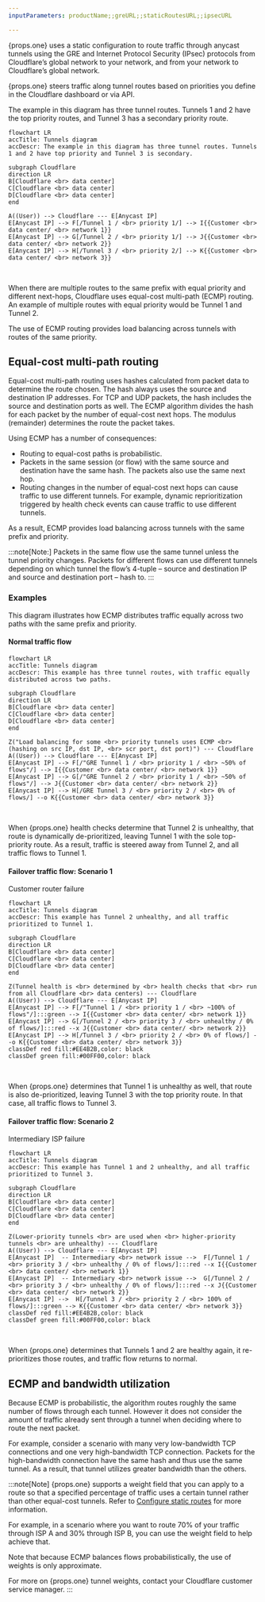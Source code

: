 ```yaml
---
inputParameters: productName;;greURL;;staticRoutesURL;;ipsecURL

---
```



{props.one} uses a static configuration to route traffic through <GlossaryTooltip term="anycast">anycast</GlossaryTooltip> tunnels using the <GlossaryTooltip term="GRE tunnel" link={props.two}>GRE</GlossaryTooltip> and <GlossaryTooltip term="IPsec tunnel" link={props.four}>Internet Protocol Security (IPsec)</GlossaryTooltip> protocols from Cloudflare’s global network to your network, and from your network to Cloudflare’s global network.

{props.one} steers traffic along tunnel routes based on priorities you define in the Cloudflare dashboard or via API.

The example in this diagram has three tunnel routes. Tunnels 1 and 2 have the top priority routes, and Tunnel 3 has a secondary priority route.

```mermaid
flowchart LR
accTitle: Tunnels diagram
accDescr: The example in this diagram has three tunnel routes. Tunnels 1 and 2 have top priority and Tunnel 3 is secondary.

subgraph Cloudflare
direction LR
B[Cloudflare <br> data center]
C[Cloudflare <br> data center]
D[Cloudflare <br> data center]
end

A((User)) --> Cloudflare --- E[Anycast IP]
E[Anycast IP] --> F[/Tunnel 1 / <br> priority 1/] --> I{{Customer <br> data center/ <br> network 1}}
E[Anycast IP] --> G[/Tunnel 2 / <br> priority 1/] --> J{{Customer <br> data center/ <br> network 2}}
E[Anycast IP] --> H[/Tunnel 3 / <br> priority 2/] --> K{{Customer <br> data center/ <br> network 3}}
```

<br />

When there are multiple routes to the same prefix with equal priority and different next-hops, Cloudflare uses equal-cost multi-path (ECMP) routing. An example of multiple routes with equal priority would be Tunnel 1 and Tunnel 2.

The use of ECMP routing provides load balancing across tunnels with routes of the same priority.

## Equal-cost multi-path routing

Equal-cost multi-path routing uses hashes calculated from packet data to determine the route chosen. The hash always uses the source and destination IP addresses. For TCP and UDP packets, the hash includes the source and destination ports as well. The ECMP algorithm divides the hash for each packet by the number of equal-cost next hops. The modulus (remainder) determines the route the packet takes.

Using ECMP has a number of consequences:

- Routing to equal-cost paths is probabilistic.
- Packets in the same session (or flow) with the same source and destination have the same hash. The packets also use the same next hop.
- Routing changes in the number of equal-cost next hops can cause traffic to use different tunnels. For example, dynamic reprioritization triggered by health check events can cause traffic to use different tunnels.

As a result, ECMP provides load balancing across tunnels with the same prefix and priority.

:::note[Note:]
Packets in the same flow use the same tunnel unless the tunnel priority changes. Packets for different flows can use different tunnels depending on which tunnel the flow’s 4-tuple – source and destination IP and source and destination port – hash to.
:::

### Examples

This diagram illustrates how ECMP distributes traffic equally across two paths with the same prefix and priority.

#### Normal traffic flow

```mermaid
flowchart LR
accTitle: Tunnels diagram
accDescr: This example has three tunnel routes, with traffic equally distributed across two paths.

subgraph Cloudflare
direction LR
B[Cloudflare <br> data center]
C[Cloudflare <br> data center]
D[Cloudflare <br> data center]
end

Z("Load balancing for some <br> priority tunnels uses ECMP <br> (hashing on src IP, dst IP, <br> scr port, dst port)") --- Cloudflare
A((User)) --> Cloudflare --- E[Anycast IP]
E[Anycast IP] --> F[/"GRE Tunnel 1 / <br> priority 1 / <br> ~50% of flows"/] --> I{{Customer <br> data center/ <br> network 1}}
E[Anycast IP] --> G[/"GRE Tunnel 2 / <br> priority 1 / <br> ~50% of flows"/] --> J{{Customer <br> data center/ <br> network 2}}
E[Anycast IP] --> H[/GRE Tunnel 3 / <br> priority 2 / <br> 0% of flows/] --o K{{Customer <br> data center/ <br> network 3}}
```

<br />

When {props.one} health checks determine that Tunnel 2 is unhealthy, that route is dynamically de-prioritized, leaving Tunnel 1 with the sole top-priority route. As a result, traffic is steered away from Tunnel 2, and all traffic flows to Tunnel 1.

#### Failover traffic flow: Scenario 1

Customer router failure

```mermaid
flowchart LR
accTitle: Tunnels diagram
accDescr: This example has Tunnel 2 unhealthy, and all traffic prioritized to Tunnel 1.

subgraph Cloudflare
direction LR
B[Cloudflare <br> data center]
C[Cloudflare <br> data center]
D[Cloudflare <br> data center]
end

Z(Tunnel health is <br> determined by <br> health checks that <br> run from all Cloudflare <br> data centers) --- Cloudflare
A((User)) --> Cloudflare --- E[Anycast IP]
E[Anycast IP] --> F[/"Tunnel 1 / <br> priority 1 / <br> ~100% of flows"/]:::green --> I{{Customer <br> data center/ <br> network 1}}
E[Anycast IP] --> G[/Tunnel 2 / <br> priority 3 / <br> unhealthy / 0% of flows/]:::red --x J{{Customer <br> data center/ <br> network 2}}
E[Anycast IP] --> H[/Tunnel 3 / <br> priority 2 / <br> 0% of flows/] --o K{{Customer <br> data center/ <br> network 3}}
classDef red fill:#EE4B2B,color: black
classDef green fill:#00FF00,color: black
```

<br />

When {props.one} determines that Tunnel 1 is unhealthy as well, that route is also de-prioritized, leaving Tunnel 3 with the top priority route. In that case, all traffic flows to Tunnel 3.

#### Failover traffic flow: Scenario 2

Intermediary ISP failure

```mermaid
flowchart LR
accTitle: Tunnels diagram
accDescr: This example has Tunnel 1 and 2 unhealthy, and all traffic prioritized to Tunnel 3.

subgraph Cloudflare
direction LR
B[Cloudflare <br> data center]
C[Cloudflare <br> data center]
D[Cloudflare <br> data center]
end

Z(Lower-priority tunnels <br> are used when <br> higher-priority tunnels <br> are unhealthy) --- Cloudflare
A((User)) --> Cloudflare --- E[Anycast IP]
E[Anycast IP]  -- Intermediary <br> network issue -->  F[/Tunnel 1 / <br> priority 3 / <br> unhealthy / 0% of flows/]:::red --x I{{Customer <br> data center/ <br> network 1}}
E[Anycast IP]  -- Intermediary <br> network issue -->  G[/Tunnel 2 / <br> priority 3 / <br> unhealthy / 0% of flows/]:::red --x J{{Customer <br> data center/ <br> network 2}}
E[Anycast IP] -->  H[/Tunnel 3 / <br> priority 2 / <br> 100% of flows/]:::green --> K{{Customer <br> data center/ <br> network 3}}
classDef red fill:#EE4B2B,color: black
classDef green fill:#00FF00,color: black
```

<br />

When {props.one} determines that Tunnels 1 and 2 are healthy again, it re-prioritizes those routes, and traffic flow returns to normal.

## ECMP and bandwidth utilization

Because ECMP is probabilistic, the algorithm routes roughly the same number of flows through each tunnel. However it does not consider the amount of traffic already sent through a tunnel when deciding where to route the next packet.

For example, consider a scenario with many very low-bandwidth TCP connections and one very high-bandwidth TCP connection. Packets for the high-bandwidth connection have the same hash and thus use the same tunnel. As a result, that tunnel utilizes greater bandwidth than the others.

:::note[Note]
{props.one} supports a weight field that you can apply to a route so that a specified percentage of traffic uses a certain tunnel rather than other equal-cost tunnels. Refer to <a href={props.three}>Configure static routes</a> for more information.

For example, in a scenario where you want to route 70% of your traffic through ISP A and 30% through ISP B, you can use the weight field to help achieve that.

Note that because ECMP balances flows probabilistically, the use of weights is only approximate.

For more on {props.one} tunnel weights, contact your Cloudflare customer service manager.
:::
